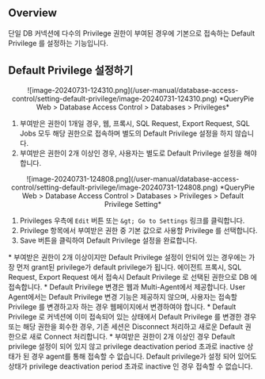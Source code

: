 
## Overview

단일 DB 커넥션에 다수의 Privilege 권한이 부여된 경우에 기본으로 접속하는 Default Privilege 를 설정하는 기능입니다.


## Default Privilege 설정하기

<p align="center">
![image-20240731-124310.png](/user-manual/database-access-control/setting-default-privilege/image-20240731-124310.png)
*QueryPie Web &gt; Database Access Control &gt; Databases &gt; Privileges*
</p>

1. 부여받은 권한이 1개일 경우, 웹, 프록시, SQL Request, Export Request, SQL Jobs 모두 해당 권한으로 접속하며 별도의 Default Privilege 설정을 하지 않습니다.
2. 부여받은 권한이 2개 이상인 경우, 사용자는 별도로 Default Privilege 설정을 해야합니다. 
<p align="center">
![image-20240731-124808.png](/user-manual/database-access-control/setting-default-privilege/image-20240731-124808.png)
*QueryPie Web &gt; Database Access Control &gt; Databases &gt; Privileges &gt; Default Privilege Setting*
</p>

1. Privileges 우측에 `Edit` 버튼 또는 `&gt; Go to Settings` 링크를 클릭합니다. 
2. Privilege 항목에서 부여받은 권한 중 기본 값으로 사용할 Privilege 를 선택합니다.
3. Save 버튼을 클릭하여 Default Privilege 설정을 완료합니다. 


<Callout type="important">
* 부여받은 권한이 2개 이상이지만 Default Privilege 설정이 안되어 있는 경우에는 가장 먼저 grant된 privilege가 default privilege가 됩니다. 에이전트 프록시, SQL Request, Export Request 에서 접속시 Default Privilege 로 선택된 권한으로 DB 에 접속합니다.
* Default Privilege 변경은 웹과 Multi-Agent에서 제공합니다. User Agent에서는 Default Privilege 변경 기능은 제공하지 않으며, 사용자는 접속할 Privilege 를 변경하고자 하는 경우 웹페이지에서 변경하여야 합니다.
* Default Privilege 로 커넥션에 이미 접속되어 있는 상태에서 Default Privilege 를 변경한 경우 또는 해당 권한을 회수한 경우, 기존 세션은 Disconnect 처리하고 새로운 Default 권한으로 새로 Connect 처리합니다. 
*  부여받은 권한이 2개 이상인 경우 Default privilege 설정이 되어 있지 않고 privilege deactivation period 초과로 inactive 상태가 된 경우 agent를 통해 접속할 수 없습니다. Default privilege가 설정 되어 있어도 상태가 privilege deactivation period 초과로 inactive 인 경우 접속할 수 없습니다.
</Callout>
